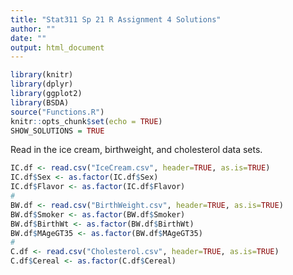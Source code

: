 ```yaml
---
title: "Stat311 Sp 21 R Assignment 4 Solutions"
author: ""
date: ""
output: html_document
---
```


```r
library(knitr)
library(dplyr)
library(ggplot2)
library(BSDA)
source("Functions.R")
knitr::opts_chunk$set(echo = TRUE)
SHOW_SOLUTIONS = TRUE
```
Read in the ice cream, birthweight, and cholesterol data sets.

```r
IC.df <- read.csv("IceCream.csv", header=TRUE, as.is=TRUE)
IC.df$Sex <- as.factor(IC.df$Sex)
IC.df$Flavor <- as.factor(IC.df$Flavor)
#
BW.df <- read.csv("BirthWeight.csv", header=TRUE, as.is=TRUE)
BW.df$Smoker <- as.factor(BW.df$Smoker)
BW.df$BirthWt <- as.factor(BW.df$BirthWt)
BW.df$MAgeGT35 <- as.factor(BW.df$MAgeGT35)
#
C.df <- read.csv("Cholesterol.csv", header=TRUE, as.is=TRUE)
C.df$Cereal <- as.factor(C.df$Cereal)
```